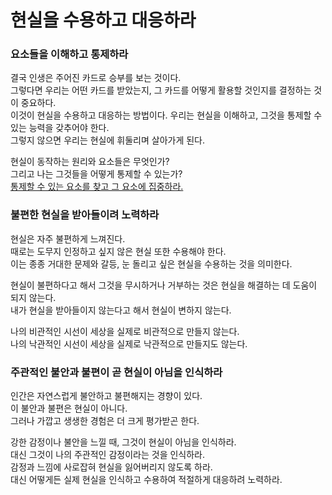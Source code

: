 # 현실을 수용하고 대응하라

### 요소들을 이해하고 통제하라

결국 인생은 주어진 카드로 승부를 보는 것이다.\
그렇다면 우리는 어떤 카드를 받았는지, 그 카드를 어떻게 활용할 것인지를 결정하는 것이 중요하다. \
이것이 현실을 수용하고 대응하는 방법이다. 우리는 현실을 이해하고, 그것을 통제할 수 있는 능력을 갖추어야 한다.\
그렇지 않으면 우리는 현실에 휘둘리며 살아가게 된다.

현실이 동작하는 원리와 요소들은 무엇인가?\
그리고 나는 그것들을 어떻게 통제할 수 있는가?\
[통제할 수 있는 요소를 찾고 그 요소에 집중하라.](/life/mindset/2#통제-가능한-요소에-집중하라)

### 불편한 현실을 받아들이려 노력하라

현실은 자주 불편하게 느껴진다.\
때로는 도무지 인정하고 싶지 않은 현실 또한 수용해야 한다.\
이는 종종 거대한 문제와 갈등, 눈 돌리고 싶은 현실을 수용하는 것을 의미한다.

현실이 불편하다고 해서 그것을 무시하거나 거부하는 것은 현실을 해결하는 데 도움이 되지 않는다.\
내가 현실을 받아들이지 않는다고 해서 현실이 변하지 않는다.

나의 비관적인 시선이 세상을 실제로 비관적으로 만들지 않는다.\
나의 낙관적인 시선이 세상을 실제로 낙관적으로 만들지도 않는다.

### 주관적인 불안과 불편이 곧 현실이 아님을 인식하라

인간은 자연스럽게 불안하고 불편해지는 경향이 있다.\
이 불안과 불편은 현실이 아니다.\
그러나 가깝고 생생한 경험은 더 크게 평가받곤 한다.

강한 감정이나 불안을 느낄 때, 그것이 현실이 아님을 인식하라.\
대신 그것이 나의 주관적인 감정이라는 것을 인식하라.\
감정과 느낌에 사로잡혀 현실을 잃어버리지 않도록 하라.\
대신 어떻게든 실제 현실을 인식하고 수용하여 적절하게 대응하려 노력하라.